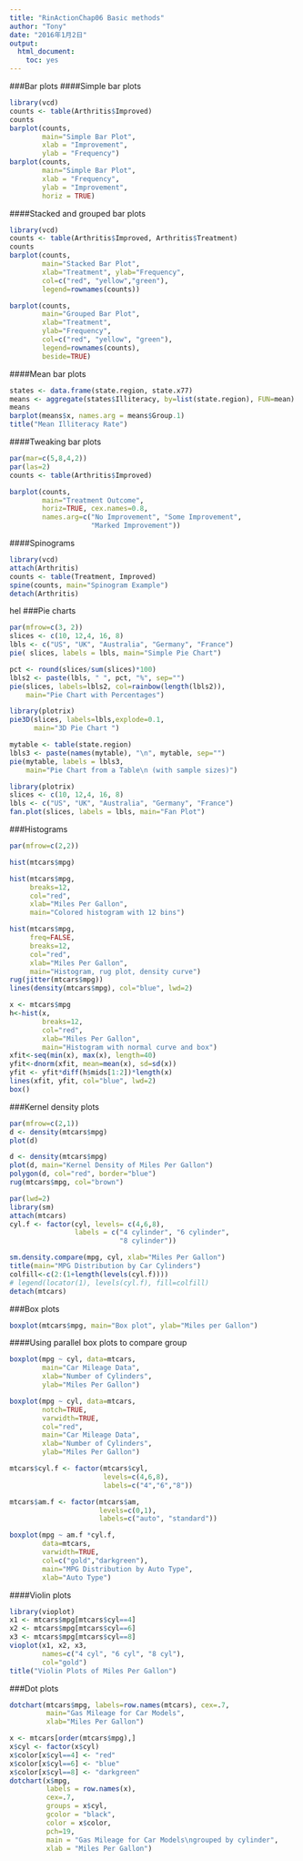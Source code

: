 ```yaml
---
title: "RinActionChap06 Basic methods"
author: "Tony"
date: "2016年1月2日"
output: 
  html_document: 
    toc: yes
---
```

###Bar plots
####Simple bar plots

```r
library(vcd)
counts <- table(Arthritis$Improved)
counts
barplot(counts, 
        main="Simple Bar Plot", 
        xlab = "Improvement", 
        ylab = "Frequency")
barplot(counts, 
        main="Simple Bar Plot", 
        xlab = "Frequency", 
        ylab = "Improvement", 
        horiz = TRUE)
```

####Stacked and grouped bar plots
```r
library(vcd)
counts <- table(Arthritis$Improved, Arthritis$Treatment)
counts
barplot(counts,
        main="Stacked Bar Plot",
        xlab="Treatment", ylab="Frequency",
        col=c("red", "yellow","green"),
        legend=rownames(counts))

barplot(counts,
        main="Grouped Bar Plot",
        xlab="Treatment", 
        ylab="Frequency",
        col=c("red", "yellow", "green"),
        legend=rownames(counts), 
        beside=TRUE) 
```

####Mean bar plots
```r
states <- data.frame(state.region, state.x77)
means <- aggregate(states$Illiteracy, by=list(state.region), FUN=mean)
means
barplot(means$x, names.arg = means$Group.1)
title("Mean Illiteracy Rate")
```

####Tweaking bar plots
```r
par(mar=c(5,8,4,2))
par(las=2)
counts <- table(Arthritis$Improved)

barplot(counts,
        main="Treatment Outcome",
        horiz=TRUE, cex.names=0.8,
        names.arg=c("No Improvement", "Some Improvement",
                    "Marked Improvement"))
```

####Spinograms
```r
library(vcd)
attach(Arthritis)
counts <- table(Treatment, Improved)
spine(counts, main="Spinogram Example")
detach(Arthritis)
```
hel
###Pie charts
```r
par(mfrow=c(3, 2))
slices <- c(10, 12,4, 16, 8)
lbls <- c("US", "UK", "Australia", "Germany", "France")
pie( slices, labels = lbls, main="Simple Pie Chart")

pct <- round(slices/sum(slices)*100)
lbls2 <- paste(lbls, " ", pct, "%", sep="")
pie(slices, labels=lbls2, col=rainbow(length(lbls2)),
    main="Pie Chart with Percentages") 

library(plotrix)
pie3D(slices, labels=lbls,explode=0.1,
      main="3D Pie Chart ")

mytable <- table(state.region)
lbls3 <- paste(names(mytable), "\n", mytable, sep="")
pie(mytable, labels = lbls3,
    main="Pie Chart from a Table\n (with sample sizes)")

library(plotrix) 
slices <- c(10, 12,4, 16, 8) 
lbls <- c("US", "UK", "Australia", "Germany", "France") 
fan.plot(slices, labels = lbls, main="Fan Plot")
```

###Histograms
```r
par(mfrow=c(2,2))

hist(mtcars$mpg)

hist(mtcars$mpg,
     breaks=12,
     col="red",
     xlab="Miles Per Gallon",
     main="Colored histogram with 12 bins")

hist(mtcars$mpg,
     freq=FALSE,
     breaks=12,
     col="red",
     xlab="Miles Per Gallon",
     main="Histogram, rug plot, density curve")
rug(jitter(mtcars$mpg))
lines(density(mtcars$mpg), col="blue", lwd=2)

x <- mtcars$mpg
h<-hist(x,
        breaks=12,
        col="red",
        xlab="Miles Per Gallon",
        main="Histogram with normal curve and box")
xfit<-seq(min(x), max(x), length=40) 
yfit<-dnorm(xfit, mean=mean(x), sd=sd(x)) 
yfit <- yfit*diff(h$mids[1:2])*length(x) 
lines(xfit, yfit, col="blue", lwd=2) 
box()
```

###Kernel density plots
```r
par(mfrow=c(2,1))
d <- density(mtcars$mpg)
plot(d)

d <- density(mtcars$mpg)
plot(d, main="Kernel Density of Miles Per Gallon")
polygon(d, col="red", border="blue")
rug(mtcars$mpg, col="brown")
```

```r
par(lwd=2) 
library(sm) 
attach(mtcars)
cyl.f <- factor(cyl, levels= c(4,6,8),
                labels = c("4 cylinder", "6 cylinder",
                           "8 cylinder"))

sm.density.compare(mpg, cyl, xlab="Miles Per Gallon")
title(main="MPG Distribution by Car Cylinders")
colfill<-c(2:(1+length(levels(cyl.f))))
# legend(locator(1), levels(cyl.f), fill=colfill) 
detach(mtcars)
```

###Box plots
```r
boxplot(mtcars$mpg, main="Box plot", ylab="Miles per Gallon") 
```
####Using parallel box plots to compare group
```r
boxplot(mpg ~ cyl, data=mtcars,
        main="Car Mileage Data",
        xlab="Number of Cylinders", 
        ylab="Miles Per Gallon")

boxplot(mpg ~ cyl, data=mtcars,
        notch=TRUE,
        varwidth=TRUE, 
        col="red", 
        main="Car Mileage Data",
        xlab="Number of Cylinders",
        ylab="Miles Per Gallon")

mtcars$cyl.f <- factor(mtcars$cyl,
                       levels=c(4,6,8), 
                       labels=c("4","6","8"))

mtcars$am.f <- factor(mtcars$am,
                      levels=c(0,1),
                      labels=c("auto", "standard"))

boxplot(mpg ~ am.f *cyl.f, 
        data=mtcars,
        varwidth=TRUE,
        col=c("gold","darkgreen"),
        main="MPG Distribution by Auto Type",
        xlab="Auto Type")
```

####Violin plots
```r
library(vioplot) 
x1 <- mtcars$mpg[mtcars$cyl==4] 
x2 <- mtcars$mpg[mtcars$cyl==6] 
x3 <- mtcars$mpg[mtcars$cyl==8] 
vioplot(x1, x2, x3,
        names=c("4 cyl", "6 cyl", "8 cyl"),
        col="gold") 
title("Violin Plots of Miles Per Gallon")
```

###Dot plots
```r
dotchart(mtcars$mpg, labels=row.names(mtcars), cex=.7,
         main="Gas Mileage for Car Models",
         xlab="Miles Per Gallon")

x <- mtcars[order(mtcars$mpg),]  
x$cyl <- factor(x$cyl)
x$color[x$cyl==4] <- "red"
x$color[x$cyl==6] <- "blue"
x$color[x$cyl==8] <- "darkgreen"
dotchart(x$mpg,
         labels = row.names(x),
         cex=.7,
         groups = x$cyl,
         gcolor = "black",
         color = x$color,
         pch=19,
         main = "Gas Mileage for Car Models\ngrouped by cylinder",
         xlab = "Miles Per Gallon")
```